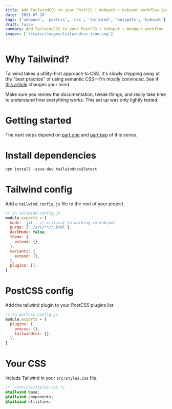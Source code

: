 ```yaml
---
title: Add TailwindCSS to your PostCSS + Webpack + Hubspot workflow (part three)
date: '2021-07-20'
tags: ['webpack', 'postcss', 'css', 'tailwind', 'snippets', 'hubspot']
draft: false
summary: Add TailwindCSS to your PostCSS + Hubspot + Webpack workflow
images: ['/static/images/tailwindcss-icon.svg']
---
```


# Why Tailwind?

Tailwind takes a utility-first approach to CSS. It's slowly chipping away at the "best practice" of using semantic CSS—I'm mostly convinced. See if [this article](https://adamwathan.me/css-utility-classes-and-separation-of-concerns/) changes your mind.

Make sure you review the documentation, tweak things, and really take time to understand how everything works. This set up was only lightly tested.

# Getting started

The next steps depend on [part one](/blog/hubspot-webpack/getting-started) and [part two](/blog/hubspot-webpack/add-postcss) of this series.

# Install dependencies

```
npm install -save-dev tailwindcss@latest
```

# Tailwind config

Add a `tailwind.config.js` file to the root of your project.

```js
// in tailwind.config.js
module.exports = {
  mode: 'jit', // critical to working in Hubspot
  purge: ['./src/**/*.html'],
  darkMode: false,
  theme: {
    extend: {},
  },
  variants: {
    extend: {},
  },
  plugins: [],
}
```

# PostCSS config

Add the tailwind plugin to your PostCSS plugins list.

```js
// in postcss.config.js
module.exports = {
  plugins: {
    precss: {},
    tailwindcss: {},
  },
}
```

# Your CSS

Include Tailwind in your `src/styles.css` file.

```css
/* ./src/css/styles.css */
@tailwind base;
@tailwind components;
@tailwind utilities;
```
